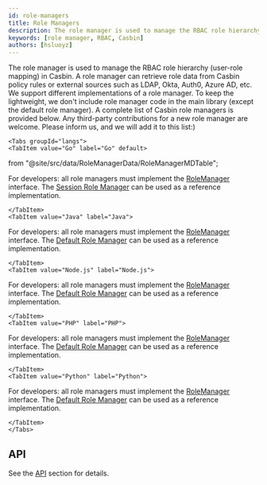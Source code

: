 ```yaml
---
id: role-managers
title: Role Managers
description: The role manager is used to manage the RBAC role hierarchy in Casbin.
keywords: [role manager, RBAC, Casbin]
authors: [hsluoyz]
---
```


The role manager is used to manage the RBAC role hierarchy (user-role mapping) in Casbin. A role manager can retrieve role data from Casbin policy rules or external sources such as LDAP, Okta, Auth0, Azure AD, etc. We support different implementations of a role manager. To keep the lightweight, we don't include role manager code in the main library (except the default role manager). A complete list of Casbin role managers is provided below. Any third-party contributions for a new role manager are welcome. Please inform us, and we will add it to this list:)

```mdx-code-block
<Tabs groupId="langs">
<TabItem value="Go" label="Go" default>
```

  from "@site/src/data/RoleManagerData/RoleManagerMDTable";

<RoleManagerMDTable data={RoleManagerGoData}></RoleManagerMDTable>

For developers: all role managers must implement the [RoleManager](https://github.com/casbin/casbin/blob/master/rbac/role_manager.go) interface. The [Session Role Manager](https://github.com/casbin/session-role-manager) can be used as a reference implementation.

```mdx-code-block
</TabItem>
<TabItem value="Java" label="Java">
```

<RoleManagerMDTable data={RoleManagerJavaData}></RoleManagerMDTable>

For developers: all role managers must implement the [RoleManager](https://github.com/casbin/jcasbin/blob/master/src/main/java/org/casbin/jcasbin/rbac/RoleManager.java) interface. The [Default Role Manager](https://github.com/casbin/jcasbin/blob/master/src/main/java/org/casbin/jcasbin/rbac/DefaultRoleManager.java) can be used as a reference implementation.

```mdx-code-block
</TabItem>
<TabItem value="Node.js" label="Node.js">
```

<RoleManagerMDTable data={RoleManagerNodejsData}></RoleManagerMDTable>

For developers: all role managers must implement the [RoleManager](https://github.com/casbin/node-casbin/blob/master/src/rbac/roleManager.ts) interface. The [Default Role Manager](https://github.com/casbin/node-casbin/blob/master/src/rbac/defaultRoleManager.ts) can be used as a reference implementation.

```mdx-code-block
</TabItem>
<TabItem value="PHP" label="PHP">
```

<RoleManagerMDTable data={RoleManagerPhpData}></RoleManagerMDTable>

For developers: all role managers must implement the [RoleManager](https://github.com/php-casbin/php-casbin/blob/master/src/Rbac/RoleManager.php) interface. The [Default Role Manager](https://github.com/php-casbin/php-casbin/blob/master/src/Rbac/DefaultRoleManager/RoleManager.php) can be used as a reference implementation.

```mdx-code-block
</TabItem>
<TabItem value="Python" label="Python">
```

<RoleManagerMDTable data={RoleManagerPythonData}></RoleManagerMDTable>

For developers: all role managers must implement the [RoleManager](https://github.com/casbin/pycasbin/blob/master/casbin/rbac/role_manager.py) interface. The [Default Role Manager](https://github.com/casbin/pycasbin/blob/master/casbin/rbac/default_role_manager/role_manager.py) can be used as a reference implementation.

```mdx-code-block
</TabItem>
</Tabs>
```

## API

See the [API](/docs/rolemanager-api) section for details.
